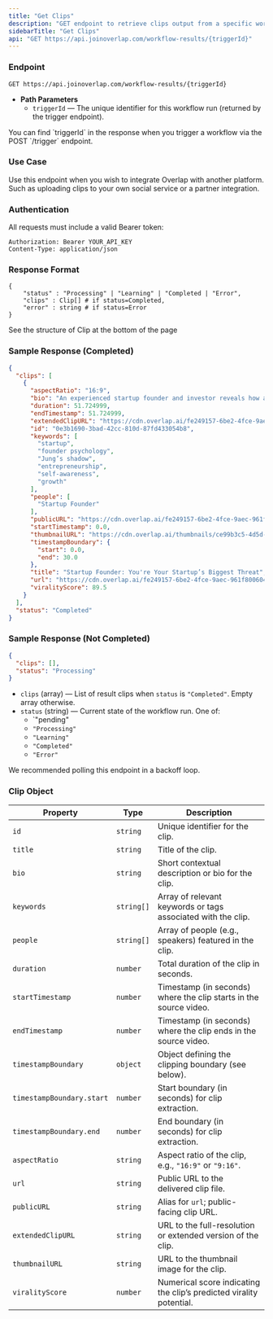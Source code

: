 ```yaml
---
title: "Get Clips"
description: "GET endpoint to retrieve clips output from a specific workflow"
sidebarTitle: "Get Clips"
api: "GET https://api.joinoverlap.com/workflow-results/{triggerId}"
---
```


### Endpoint

```http
GET https://api.joinoverlap.com/workflow-results/{triggerId}
```

- **Path Parameters**
  - `triggerId` — The unique identifier for this workflow run (returned by the trigger endpoint).

<Info>
  You can find `triggerId` in the response when you trigger a workflow via the POST `/trigger` endpoint.
</Info>

### Use Case

Use this endpoint when you wish to integrate Overlap with another platform. Such as uploading clips to your own social service or a partner integration.

### Authentication

All requests must include a valid Bearer token:

```http
Authorization: Bearer YOUR_API_KEY
Content-Type: application/json
```

### Response Format

```
{
	"status" : "Processing" | "Learning" | "Completed | "Error",
	"clips" : Clip[] # if status=Completed,
	"error" : string # if status=Error
}
```

See the structure of Clip at the bottom of the page

### Sample Response (Completed)

```json
{
  "clips": [
    {
      "aspectRatio": "16:9",
      "bio": "An experienced startup founder and investor reveals how a founder’s own psychology—what Carl Jung called the shadow—can make or break a company.",
      "duration": 51.724999,
      "endTimestamp": 51.724999,
      "extendedClipURL": "https://cdn.overlap.ai/fe249157-6be2-4fce-9aec-961f800604f1.mp4",
      "id": "0e3b1690-3bad-42cc-810d-87fd433054b8",
      "keywords": [
        "startup",
        "founder psychology",
        "Jung’s shadow",
        "entrepreneurship",
        "self-awareness",
        "growth"
      ],
      "people": [
        "Startup Founder"
      ],
      "publicURL": "https://cdn.overlap.ai/fe249157-6be2-4fce-9aec-961f800604f1.mp4",
      "startTimestamp": 0.0,
      "thumbnailURL": "https://cdn.overlap.ai/thumbnails/ce99b3c5-4d5d-4cc4-ae69-b835d23fe77a_thumb.jpg",
      "timestampBoundary": {
        "start": 0.0,
        "end": 30.0
      },
      "title": "Startup Founder: You're Your Startup’s Biggest Threat",
      "url": "https://cdn.overlap.ai/fe249157-6be2-4fce-9aec-961f800604f1.mp4",
      "viralityScore": 89.5
    }
  ],
  "status": "Completed"
}
```

### Sample Response (Not Completed)

```json
{
  "clips": [],
  "status": "Processing"
}
```

- `clips` (array) — List of result clips when `status` is `"Completed"`. Empty array otherwise.
- `status` (string) — Current state of the workflow run. One of:
  - \`"pending"
  - `"Processing"`
  - `"Learning"`
  - `"Completed"`
  - `"Error"`

We recommended polling this endpoint in a backoff loop.

### Clip Object

| Property                  | Type       | Description                                                         |
| ------------------------- | ---------- | ------------------------------------------------------------------- |
| `id`                      | `string`   | Unique identifier for the clip.                                     |
| `title`                   | `string`   | Title of the clip.                                                  |
| `bio`                     | `string`   | Short contextual description or bio for the clip.                   |
| `keywords`                | `string[]` | Array of relevant keywords or tags associated with the clip.        |
| `people`                  | `string[]` | Array of people (e.g., speakers) featured in the clip.              |
| `duration`                | `number`   | Total duration of the clip in seconds.                              |
| `startTimestamp`          | `number`   | Timestamp (in seconds) where the clip starts in the source video.   |
| `endTimestamp`            | `number`   | Timestamp (in seconds) where the clip ends in the source video.     |
| `timestampBoundary`       | `object`   | Object defining the clipping boundary (see below).                  |
| `timestampBoundary.start` | `number`   | Start boundary (in seconds) for clip extraction.                    |
| `timestampBoundary.end`   | `number`   | End boundary (in seconds) for clip extraction.                      |
| `aspectRatio`             | `string`   | Aspect ratio of the clip, e.g., `"16:9"` or `"9:16"`.               |
| `url`                     | `string`   | Public URL to the delivered clip file.                              |
| `publicURL`               | `string`   | Alias for `url`; public-facing clip URL.                            |
| `extendedClipURL`         | `string`   | URL to the full-resolution or extended version of the clip.         |
| `thumbnailURL`            | `string`   | URL to the thumbnail image for the clip.                            |
| `viralityScore`           | `number`   | Numerical score indicating the clip’s predicted virality potential. |